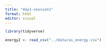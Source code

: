 ```yaml
---
title: "day1-session1"
format: html
editor: visual
---
```


```r
library(tidyverse)
```

```r
energy2 <- read_csv("../data/us_energy.csv")
```
